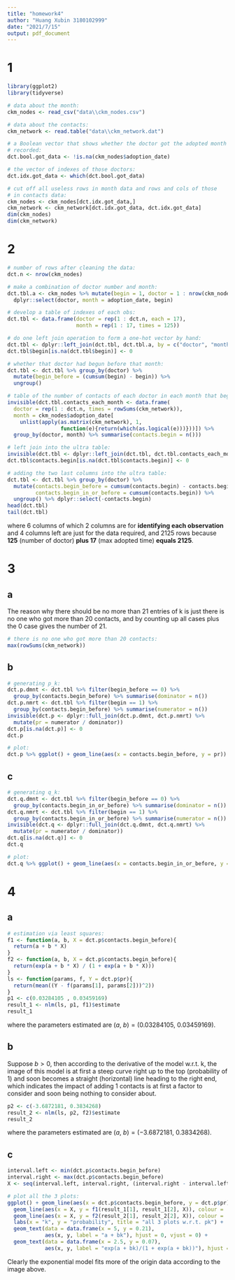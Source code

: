 ```yaml
---
title: "homework4"
author: "Huang Xubin 3180102999"
date: "2021/7/15"
output: pdf_document
---
```


# 1

```r
library(ggplot2)
library(tidyverse)
```

```r
# data about the month:
ckm_nodes <- read_csv("data\\ckm_nodes.csv")

# data about the contacts:
ckm_network <- read.table("data\\ckm_network.dat")

# a Boolean vector that shows whether the doctor got the adopted month 
# recorded:
dct.bool.got_data <- !is.na(ckm_nodes$adoption_date)

# the vector of indexes of those doctors:
dct.idx.got_data <- which(dct.bool.got_data)

# cut off all useless rows in month data and rows and cols of those 
# in contacts data:
ckm_nodes <- ckm_nodes[dct.idx.got_data,]
ckm_network <- ckm_network[dct.idx.got_data, dct.idx.got_data]
dim(ckm_nodes)
dim(ckm_network)
```

# 2

```r
# number of rows after cleaning the data:
dct.n <- nrow(ckm_nodes)

# make a combination of doctor number and month:
dct.tbl.a <- ckm_nodes %>% mutate(begin = 1, doctor = 1 : nrow(ckm_nodes)) %>% 
  dplyr::select(doctor, month = adoption_date, begin)

# develop a table of indexes of each obs:
dct.tbl <- data.frame(doctor = rep(1 : dct.n, each = 17), 
                      month = rep(1 : 17, times = 125))

# do one left join operation to form a one-hot vector by hand:
dct.tbl <- dplyr::left_join(dct.tbl, dct.tbl.a, by = c("doctor", "month"))
dct.tbl$begin[is.na(dct.tbl$begin)] <- 0

# whether that doctor had begun before that month:
dct.tbl <- dct.tbl %>% group_by(doctor) %>% 
  mutate(begin_before = (cumsum(begin) - begin)) %>% 
  ungroup()

# table of the number of contacts of each doctor in each month that begins adopting:
invisible(dct.tbl.contacts_each_month <- data.frame(
  doctor = rep(1 : dct.n, times = rowSums(ckm_network)), 
  month = ckm_nodes$adoption_date[
    unlist(apply(as.matrix(ckm_network), 1,
                 function(e){return(which(as.logical(e)))}))]) %>% 
  group_by(doctor, month) %>% summarise(contacts.begin = n()))

# left join into the ultra table:
invisible(dct.tbl <- dplyr::left_join(dct.tbl, dct.tbl.contacts_each_month))
dct.tbl$contacts.begin[is.na(dct.tbl$contacts.begin)] <- 0

# adding the two last columns into the ultra table:
dct.tbl <- dct.tbl %>% group_by(doctor) %>% 
  mutate(contacts.begin_before = cumsum(contacts.begin) - contacts.begin, 
         contacts.begin_in_or_before = cumsum(contacts.begin)) %>% 
  ungroup() %>% dplyr::select(-contacts.begin)
head(dct.tbl)
tail(dct.tbl)
```

where 6 columns of which 2 columns are for **identifying each observation** and 4 columns left are just for the data required, and 2125 rows because **125** (number of doctor) **plus 17** (max adopted time) **equals 2125**.

# 3

## a

The reason why there should be no more than 21 entries of k is just there is no one who got more than 20 contacts, and by counting up all cases plus the 0 case gives the number of 21.

```r
# there is no one who got more than 20 contacts:
max(rowSums(ckm_network))
```

## b

```r
# generating p_k:
dct.p.dmnt <- dct.tbl %>% filter(begin_before == 0) %>% 
  group_by(contacts.begin_before) %>% summarise(dominator = n())
dct.p.nmrt <- dct.tbl %>% filter(begin == 1) %>% 
  group_by(contacts.begin_before) %>% summarise(numerator = n())
invisible(dct.p <- dplyr::full_join(dct.p.dmnt, dct.p.nmrt) %>% 
  mutate(pr = numerator / dominator))
dct.p[is.na(dct.p)] <- 0
dct.p

# plot:
dct.p %>% ggplot() + geom_line(aes(x = contacts.begin_before, y = pr))
```

## c

```r
# generating q_k:
dct.q.dmnt <- dct.tbl %>% filter(begin_before == 0) %>% 
  group_by(contacts.begin_in_or_before) %>% summarise(dominator = n())
dct.q.nmrt <- dct.tbl %>% filter(begin == 1) %>% 
  group_by(contacts.begin_in_or_before) %>% summarise(numerator = n())
invisible(dct.q <- dplyr::full_join(dct.q.dmnt, dct.q.nmrt) %>% 
  mutate(pr = numerator / dominator))
dct.q[is.na(dct.q)] <- 0
dct.q

# plot:
dct.q %>% ggplot() + geom_line(aes(x = contacts.begin_in_or_before, y = pr))
```
\newpage

# 4

## a

```r
# estimation via least squares:
f1 <- function(a, b, X = dct.p$contacts.begin_before){
  return(a + b * X)
}
f2 <- function(a, b, X = dct.p$contacts.begin_before){
  return(exp(a + b * X) / (1 + exp(a + b * X)))
}
ls <- function(params, f, Y = dct.p$pr){
  return(mean((Y - f(params[1], params[2]))^2))
}
p1 <- c(0.03284105 , 0.03459169)
result_1 <- nlm(ls, p1, f1)$estimate
result_1
```
where the parameters estimated are $(a,\ b) = (0.03284105,\ 0.03459169)$.

## b

Suppose $b > 0$, then according to the derivative of the model w.r.t. k, the image of this model is at first a steep curve right up to the top (probability of 1) and soon becomes a straight (horizontal) line heading to the right end, which indicates the impact of adding 1 contacts is at first a factor to consider and soon being nothing to consider about.

```r
p2 <- c(-3.6872181, 0.3834268)
result_2 <- nlm(ls, p2, f2)$estimate
result_2
```
where the parameters estimated are $(a,\ b) = (-3.6872181,\ 0.3834268)$.


## c

```r
interval.left <- min(dct.p$contacts.begin_before)
interval.right <- max(dct.p$contacts.begin_before)
X <- seq(interval.left, interval.right, (interval.right - interval.left) / 10000)

# plot all the 3 plots:
ggplot() + geom_line(aes(x = dct.p$contacts.begin_before, y = dct.p$pr)) + 
  geom_line(aes(x = X, y = f1(result_1[1], result_1[2], X)), colour = 'red') + 
  geom_line(aes(x = X, y = f2(result_2[1], result_2[2], X)), colour = 'blue') + 
  labs(x = "k", y = "probability", title = "all 3 plots w.r.t. pk") + 
  geom_text(data = data.frame(x = 5, y = 0.21), 
            aes(x, y, label = "a + bk"), hjust = 0, vjust = 0) + 
  geom_text(data = data.frame(x = 2.5, y = 0.07), 
            aes(x, y, label = "exp(a + bk)/(1 + exp(a + bk))"), hjust = 0, vjust = 0)
```

Clearly the exponential model fits more of the origin data according to the image above.










